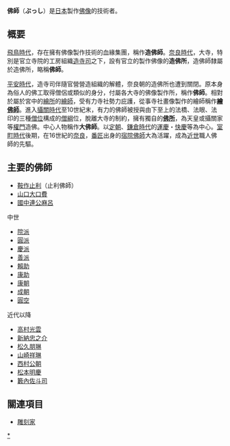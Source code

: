 '''佛師'''（'''ぶっし'''）是[[日本|日本]]製作[[佛像|佛像]]的技術者。

== 概要 ==
[[飛鳥時代|飛鳥時代]]，存在擁有佛像製作技術的血緣集團，稱作'''造佛師'''。[[奈良時代|奈良時代]]，大寺，特別是官立寺院的工房組織[[造寺司|造寺司]]之下，設有官立的製作佛像的'''造佛所'''，造佛師隸屬於造佛所，略稱'''佛師'''。

[[平安時代|平安時代]]，造寺司伴隨官營營造組織的解體，奈良朝的造佛所也遭到關閉。原本身為俗人的佛工取得僧侶或類似的身分，付屬各大寺的佛像製作所，稱作'''佛師'''。相對於屬於宮中的[[繪所|繪所]]的[[繪師|繪師]]，受有力寺社勢力庇護，從事寺社畫像製作的繪師稱作'''[[繪佛師|繪佛師]]'''。進入[[攝關時代|攝關時代]]至10世紀末，有力的佛師被授與由下至上的法橋、法眼、法印的三種[[僧位|僧位]]構成的[[僧綱|僧綱]]位，脫離大寺的制約，擁有獨自的'''[[佛所|佛所]]'''，為天皇或攝關家等[[權門|權門]]造佛。中心人物稱作'''大佛師'''。以[[定朝|定朝]]、[[鎌倉時代|鎌倉時代]]的[[運慶|運慶]]・[[快慶|快慶]]等為中心。[[室町時代|室町時代]]後期，在16世紀的[[奈良县|奈良]]，[[番匠|番匠]]出身的[[宿院佛師|宿院佛師]]大為活躍，成為[[近世|近世]]職人佛師的先驅。

== 主要的佛師 ==
* [[鞍作止利|鞍作止利]]（止利佛師）
* [[山口大口費|山口大口費]]
* [[國中連公麻呂|國中連公麻呂]]

中世
* [[院派|院派]]
* [[圓派|圓派]]
* [[慶派|慶派]]
* [[善派|善派]]
* [[賴助_(佛師)|賴助]]
* [[康助|康助]]
* [[康朝|康朝]]
* [[成朝|成朝]]
* [[圓空|圓空]]

近代以降
* [[高村光雲|高村光雲]]
* [[新納忠之介|新納忠之介]]
* [[松久朋琳|松久朋琳]]
* [[山崎祥琳|山崎祥琳]]
* [[西村公朝|西村公朝]]
* [[松本明慶|松本明慶]]
* [[籔內佐斗司|籔內佐斗司]]

== 關連項目 ==
* [[雕刻家|雕刻家]]

[[Category:佛師|*]]